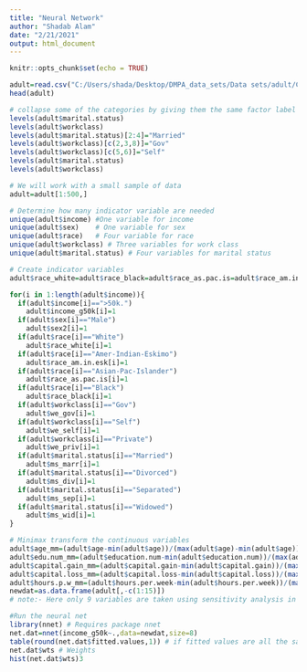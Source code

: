 ---
title: "Neural Network"
author: "Shadab Alam"
date: "2/21/2021"
output: html_document
---

```{r setup, include=FALSE}
knitr::opts_chunk$set(echo = TRUE)
```

```{r}
adult=read.csv("C:/Users/shada/Desktop/DMPA_data_sets/Data sets/adult/Clem3Training",stringsAsFactors = TRUE)
head(adult)

```

```{r}
# collapse some of the categories by giving them the same factor label
levels(adult$marital.status)
levels(adult$workclass)
levels(adult$marital.status)[2:4]="Married"
levels(adult$workclass)[c(2,3,8)]="Gov"
levels(adult$workclass)[c(5,6)]="Self"
levels(adult$marital.status)
levels(adult$workclass)

# We will work with a small sample of data
adult=adult[1:500,]

```

```{r}
# Determine how many indicator variable are needed
unique(adult$income) #One variable for income
unique(adult$sex)    # One variable for sex
unique(adult$race)   # Four variable for race
unique(adult$workclass) # Three variables for work class
unique(adult$marital.status) # Four variables for marital status

```

```{r}
# Create indicator variables
adult$race_white=adult$race_black=adult$race_as.pac.is=adult$race_am.in.esk=adult$we_gov=adult$we_self=adult$we_priv=adult$ms_marr=adult$ms_div=adult$ms_sep=adult$ms_wid=adult$income_g50k=adult$sex2=c(rep(0,length(adult$income)))

for(i in 1:length(adult$income)){
  if(adult$income[i]==">50k.")
    adult$income_g50k[i]=1
  if(adult$sex[i]=="Male")
    adult$sex2[i]=1
  if(adult$race[i]=="White")
    adult$race_white[i]=1
  if(adult$race[i]=="Amer-Indian-Eskimo")
    adult$race_am.in.esk[i]=1
  if(adult$race[i]=="Asian-Pac-Islander")
    adult$race_as.pac.is[i]=1
  if(adult$race[i]=="Black")
    adult$race_black[i]=1
  if(adult$workclass[i]=="Gov")
    adult$we_gov[i]=1
  if(adult$workclass[i]=="Self")
    adult$we_self[i]=1
  if(adult$workclass[i]=="Private")
    adult$we_priv[i]=1
  if(adult$marital.status[i]=="Married")
    adult$ms_marr[i]=1
  if(adult$marital.status[i]=="Divorced")
    adult$ms_div[i]=1
  if(adult$marital.status[i]=="Separated")
    adult$ms_sep[i]=1
  if(adult$marital.status[i]=="Widowed")
    adult$ms_wid[i]=1
}
```

```{r}
# Minimax transform the continuous variables
adult$age_mm=(adult$age-min(adult$age))/(max(adult$age)-min(adult$age))
adult$edu.num_mm=(adult$education.num-min(adult$education.num))/(max(adult$education.num)-min(adult$education.num))
adult$capital.gain_mm=(adult$capital.gain-min(adult$capital.gain))/(max(adult$capital.gain)-min(adult$capital.gain))
adult$capital.loss_mm=(adult$capital.loss-min(adult$capital.loss))/(max(adult$capital.loss)-min(adult$capital.loss))
adult$hours.p.w_mm=(adult$hours.per.week-min(adult$hours.per.week))/(max(adult$hours.per.week)-min(adult$hours.per.week))
newdat=as.data.frame(adult[,-c(1:15)]) 
# note:- Here only 9 variables are taken using sensitivity analysis in order of their importance for classification,and 6 variables have been excluded i.e. "demoweight", "education", "occupation", "relationship", "native.country", "income".
```

```{r}
#Run the neural net 
library(nnet) # Requires package nnet 
net.dat=nnet(income_g50k~.,data=newdat,size=8)
table(round(net.dat$fitted.values,1)) # if fitted values are all the same,rerun nnet
net.dat$wts # Weights
hist(net.dat$wts)3

```



